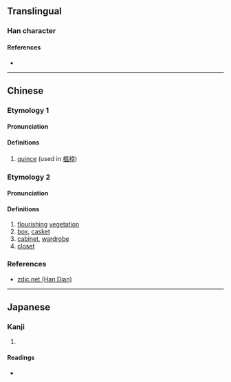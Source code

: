 {{also|榅}}
{{character info/new}}
==Translingual==

===Han character===
{{Han char|rn=75|rad=木|as=10|sn=14|four=|canj=DWOT|ids=⿰木𥁕}}

====References====
* {{Han ref|kx=0544.210|dkj=15277|dj=0932.050|hdz=21264.071|uh=69B2|ud=27058}}

----

==Chinese==
{{zh-forms|s=榅}}

===Etymology 1===

====Pronunciation====
{{zh-pron
|m=wēn
|c=wan1,wat1
|mc=
|oc=
|ma=
|cat=n
}}

====Definitions====
{{zh-hanzi}}

# [[quince]] (used in [[榲桲]])

===Etymology 2===

====Pronunciation====
{{zh-pron
|m=yùn
|c=
|cat=n
}}

====Definitions====
{{zh-hanzi}}

# [[flourish]]ing [[vegetation]]
# [[box]], [[casket]]
# [[cabinet]], [[wardrobe]]
# [[closet]]

===References===
* [http://www.zdic.net/z/1c/js/6985.htm zdic.net (Han Dian)]

----

==Japanese==

===Kanji===
{{ja-kanji|grade=|rs=木10}}

# {{defn|lang=ja|sort=木10}}

====Readings====
* {{ja-readings|on=[[おつ]] (otsu), [[おち]] (ochi), [[うん]] (un)|kun=[[すぎ]] (sugi)}}